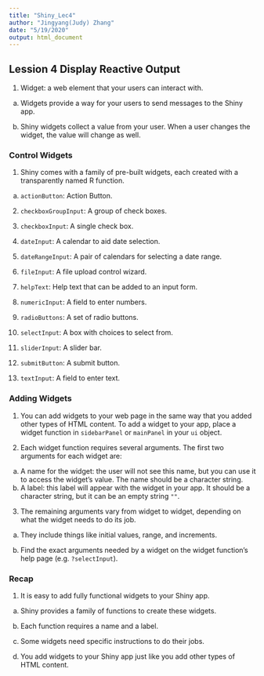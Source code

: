 ```yaml
---
title: "Shiny_Lec4"
author: "Jingyang(Judy) Zhang"
date: "5/19/2020"
output: html_document
---
```


## Lession 4 Display Reactive Output ##


1. Widget: a web element that your users can interact with. 
a. Widgets provide a way for your users to send messages to the Shiny app. 


b. Shiny widgets collect a value from your user. When a user changes the widget, the value will change as well. 

### Control Widgets ###
1. Shiny comes with a family of pre-built widgets, each created with a transparently named R function. 

a. `actionButton`: Action Button.

2. `checkboxGroupInput`: A group of check boxes.

3. `checkboxInput`: A single check box.

4. `dateInput`: A calendar to aid date selection. 

5. `dateRangeInput`: A pair of calendars for selecting a date range.

6. `fileInput`: A file upload control wizard. 

7. `helpText`: Help text that can be added to an input form.

8. `numericInput`: A field to enter numbers.

9. `radioButtons`: A set of radio buttons.

10. `selectInput`: A box with choices to select from. 

11. `sliderInput`: A slider bar.

12. `submitButton`: A submit button.

13. `textInput`: A field to enter text. 



### Adding Widgets ###

1. You can add widgets to your web page in the same way that you added other types of HTML content. To add a widget to your app, place a widget function in `sidebarPanel` or `mainPanel` in your `ui` object. 


2. Each widget function requires several arguments. The first two arguments for each widget are:

a. A name for the widget: the user will not see this name, but you can use it to access the widget's value. The name should be a character string. 
b. A label: this label will appear with the widget in your app. It should be a character string, but it can be an empty string `""`.

3. The remaining arguments vary from widget to widget, depending on what the widget needs to do its job. 

a. They include things like initial values, range, and increments. 

b. Find the exact arguments needed by a widget on the widget function's help page (e.g. `?selectInput`).



### Recap ###
1. It is easy to add fully functional widgets to your Shiny app.

a. Shiny provides a family of functions to create these widgets.

b. Each function requires a name and a label.

c. Some widgets need specific instructions to do their jobs. 

d. You add widgets to your Shiny app just like you add other types of HTML content. 